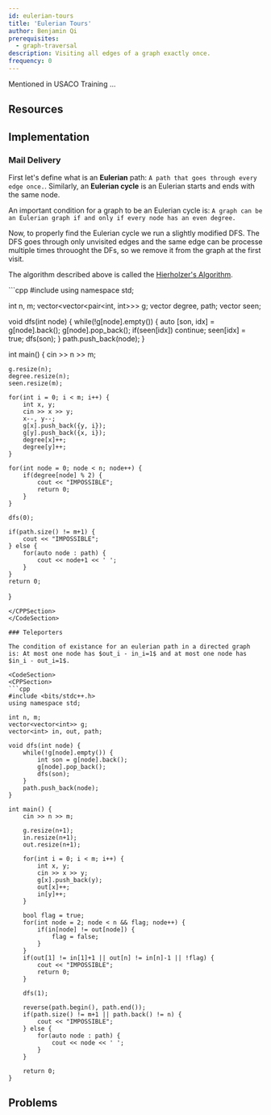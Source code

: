 ```yaml
---
id: eulerian-tours
title: 'Eulerian Tours'
author: Benjamin Qi
prerequisites:
  - graph-traversal
description: Visiting all edges of a graph exactly once.
frequency: 0
---
```


Mentioned in USACO Training ...

<Problems problems="sam" />

## Resources

<Resources>
	<Resource source="CPH" title="19.1 - Eulerian Tours" />
	<Resource source="CP2" title="4.7.3 - Eulerian Graph" />
</Resources>

## Implementation

### Mail Delivery

First let's define what is an **Eulerian** path: ``A path that goes through every edge once.``. Similarly, an **Eulerian cycle** is an Eulerian starts and ends
with the same node.

An important condition for a graph to be an Eulerian cycle is: ``A graph can be an Eulerian graph if and only if every node has an even degree.``

Now, to properly find the Eulerian cycle we run a slightly modified DFS. The DFS goes through only unvisited edges and the same edge can be processe multiple times throuoght the DFs, so we remove it from the graph at the first visit.

The algorithm described above is called the [Hierholzer's Algorithm](https://en.wikipedia.org/wiki/Eulerian_path).

<CodeSection>
<CPPSection>
```cpp 
#include <bits/stdc++.h>
using namespace std;

int n, m;
vector<vector<pair<int, int>>> g;
vector<int> degree, path;
vector<bool> seen;

void dfs(int node) {
    while(!g[node].empty()) {
        auto [son, idx] = g[node].back();
        g[node].pop_back();
        if(seen[idx]) continue;
        seen[idx] = true;
        dfs(son);
    }
    path.push_back(node);
}

int main() {
    cin >> n >> m;

    g.resize(n);
    degree.resize(n);
    seen.resize(m);

    for(int i = 0; i < m; i++) {
        int x, y;
        cin >> x >> y;
        x--, y--;
        g[x].push_back({y, i});
        g[y].push_back({x, i});
        degree[x]++;
        degree[y]++;
    }

    for(int node = 0; node < n; node++) {
        if(degree[node] % 2) {
            cout << "IMPOSSIBLE";
            return 0;
        }
    }

    dfs(0);

    if(path.size() != m+1) {
        cout << "IMPOSSIBLE";
    } else {
        for(auto node : path) {
            cout << node+1 << ' ';
        }
    }
    return 0;
}   
```
</CPPSection>
</CodeSection>

### Teleporters

The condition of existance for an eulerian path in a directed graph is: At most one node has $out_i - in_i=1$ and at most one node has $in_i - out_i=1$.

<CodeSection>
<CPPSection>
```cpp 
#include <bits/stdc++.h>
using namespace std;

int n, m;
vector<vector<int>> g;
vector<int> in, out, path;

void dfs(int node) {
    while(!g[node].empty()) {
        int son = g[node].back();
        g[node].pop_back();
        dfs(son);
    }
    path.push_back(node);
}

int main() {
    cin >> n >> m;

    g.resize(n+1);
    in.resize(n+1);
    out.resize(n+1);

    for(int i = 0; i < m; i++) {
        int x, y;
        cin >> x >> y;
        g[x].push_back(y);
        out[x]++;
        in[y]++;
    }

    bool flag = true;
    for(int node = 2; node < n && flag; node++) {
        if(in[node] != out[node]) {
            flag = false;
        }
    }
    if(out[1] != in[1]+1 || out[n] != in[n]-1 || !flag) {
        cout << "IMPOSSIBLE";
        return 0;
    }

    dfs(1);
    
    reverse(path.begin(), path.end());
    if(path.size() != m+1 || path.back() != n) {
        cout << "IMPOSSIBLE";
    } else {
        for(auto node : path) {
            cout << node << ' ';
        }
    }

    return 0;
}   
```
</CPPSection>
</CodeSection>

## Problems

<Problems problems="general" />
